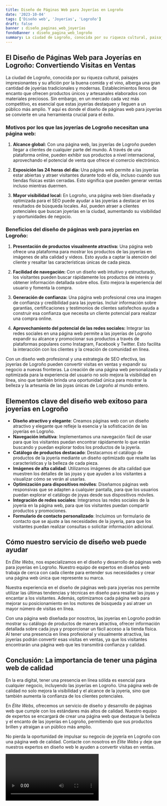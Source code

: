 ```yaml
---
title: Diseño de Páginas Web para Joyerías en Logroño
date: '2023-10-04'
tags: ['Diseño web', 'Joyerías', 'Logroño']
draft: false
banner : diseño_paginas_web_joyerías
fondoBanner : diseño_pagina_web_logroño
summary: La ciudad de Logroño, conocida por su riqueza cultural, paisajes impresionantes y su afición por la buena comida y el vino, alberga una gran cantidad de joyerías tradicionales y modernas. Establecimientos llenos de encanto que ofrecen productos únicos y artesanales elaborados con materiales preciosos. Sin embargo, en un mercado cada vez más competitivo, es esencial que estas joyerías destaquen y lleguen a un público más amplio. Y aquí es donde el diseño de páginas web para joyerías se convierte en una herramienta crucial para el éxito.
---
```


## El Diseño de Páginas Web para Joyerías en Logroño: Convertiendo Visitas en Ventas

La ciudad de Logroño, conocida por su riqueza cultural, paisajes impresionantes y su afición por la buena comida y el vino, alberga una gran cantidad de joyerías tradicionales y modernas. Establecimientos llenos de encanto que ofrecen productos únicos y artesanales elaborados con materiales preciosos. Sin embargo, en un mercado cada vez más competitivo, es esencial que estas joyerías destaquen y lleguen a un público más amplio. Y aquí es donde el diseño de páginas web para joyerías se convierte en una herramienta crucial para el éxito.

### Motivos por los que las joyerías de Logroño necesitan una página web:

1. **Alcance global:** Con una página web, las joyerías de Logroño pueden llegar a clientes de cualquier parte del mundo. A través de una plataforma online, pueden exhibir sus productos a nivel internacional, aprovechando el potencial de venta que ofrece el comercio electrónico.

2. **Exposición las 24 horas del día:** Una página web permite a las joyerías estar abiertas y atraer visitantes durante todo el día, incluso cuando sus tiendas físicas están cerradas. Esto significa que pueden generar ventas incluso mientras duermen.

3. **Mayor visibilidad local:** En Logroño, una página web bien diseñada y optimizada para el SEO puede ayudar a las joyerías a destacar en los resultados de búsqueda locales. Así, pueden atraer a clientes potenciales que buscan joyerías en la ciudad, aumentando su visibilidad y oportunidades de negocio.

### Beneficios del diseño de páginas web para joyerías en Logroño:

1. **Presentación de productos visualmente atractiva:** Una página web ofrece una plataforma para mostrar los productos de las joyerías en imágenes de alta calidad y videos. Esto ayuda a captar la atención del cliente y resaltar las características únicas de cada pieza.

2. **Facilidad de navegación:** Con un diseño web intuitivo y estructurado, los visitantes pueden buscar rápidamente los productos de interés y obtener información detallada sobre ellos. Esto mejora la experiencia del usuario y fomenta la compra.

3. **Generación de confianza:** Una página web profesional crea una imagen de confianza y credibilidad para las joyerías. Incluir información sobre garantías, certificaciones y testimonios de clientes satisfechos ayuda a construir esa confianza que necesita un cliente potencial para realizar una compra online.

4. **Aprovechamiento del potencial de las redes sociales:** Integrar las redes sociales en una página web permite a las joyerías de Logroño expandir su alcance y promocionar sus productos a través de plataformas populares como Instagram, Facebook y Twitter. Esto facilita la interacción con los clientes y la creación de comunidad en línea.

Con un diseño web profesional y una estrategia de SEO efectiva, las joyerías de Logroño pueden convertir visitas en ventas y expandir su negocio a nuevas fronteras. La creación de una página web personalizada y optimizada para la experiencia del usuario no solo mejora la visibilidad en línea, sino que también brinda una oportunidad única para mostrar la belleza y la artesanía de las joyas únicas de Logroño al mundo entero.

<GifSeo />

<Cta />

## Elementos clave del diseño web exitoso para joyerías en Logroño

- **Diseño atractivo y elegante**: Creamos páginas web con un diseño atractivo y elegante que refleje la esencia y la sofisticación de las joyerías en Logroño.
- **Navegación intuitiva**: Implementamos una navegación fácil de usar para que los visitantes puedan encontrar rápidamente lo que están buscando y puedan explorar todos los productos de la joyería.
- **Catálogo de productos destacado**: Destacamos el catálogo de productos de la joyería mediante un diseño optimizado que resalte las características y la belleza de cada pieza.
- **Imágenes de alta calidad**: Utilizamos imágenes de alta calidad que muestren los detalles de las joyas y que ayuden a los visitantes a visualizar cómo se verán al usarlas.
- **Optimización para dispositivos móviles**: Diseñamos páginas web responsivas que se adapten a cualquier pantalla, para que los usuarios puedan explorar el catálogo de joyas desde sus dispositivos móviles.
- **Integración de redes sociales**: Integramos las redes sociales de la joyería en la página web, para que los visitantes puedan compartir productos y promociones.
- **Formulario de contacto personalizado**: Incluimos un formulario de contacto que se ajuste a las necesidades de la joyería, para que los visitantes puedan realizar consultas o solicitar información adicional.

## Cómo nuestro servicio de diseño web puede ayudar

En *Élite Webs*, nos especializamos en el diseño y desarrollo de páginas web para joyerías en Logroño. Nuestro equipo de expertos en diseños web trabaja de cerca con cada cliente para entender sus necesidades y crear una página web única que represente su marca.

Nuestra experiencia en el diseño de páginas web para joyerías nos permite utilizar las últimas tendencias y técnicas en diseño para resaltar las joyas y encantar a los visitantes. Además, optimizamos cada página web para mejorar su posicionamiento en los motores de búsqueda y así atraer un mayor número de visitas en línea.

Con una página web diseñada por nosotros, las joyerías en Logroño podrán mostrar su catálogo de productos de manera atractiva, ofrecer información detallada sobre cada joya y proporcionar un fácil acceso a la tienda física. Al tener una presencia en línea profesional y visualmente atractiva, las joyerías podrán convertir esas visitas en ventas, ya que los visitantes encontrarán una página web que les transmitirá confianza y calidad.

## Conclusión: La importancia de tener una página web de calidad

En la era digital, tener una presencia en línea sólida es esencial para cualquier negocio, incluyendo las joyerías en Logroño. Una página web de calidad no solo mejora la visibilidad y el alcance de la joyería, sino que también aumenta la confianza de los clientes potenciales.

En *Élite Webs*, ofrecemos un servicio de diseño y desarrollo de páginas web que cumple con los estándares más altos de calidad. Nuestro equipo de expertos se encargará de crear una página web que destaque la belleza y el encanto de las joyerías en Logroño, permitiendo que sus productos brillen y atraigan a un público más amplio.

No pierda la oportunidad de impulsar su negocio de joyería en Logroño con una página web de calidad. Contacte con nosotros en *Élite Webs* y deje que nuestros expertos en diseño web le ayuden a convertir visitas en ventas.

<Video />

<CtaBot job='Joyerías' city='Logroño'/>

<Gmaps query='Logroño+españa+maps' />